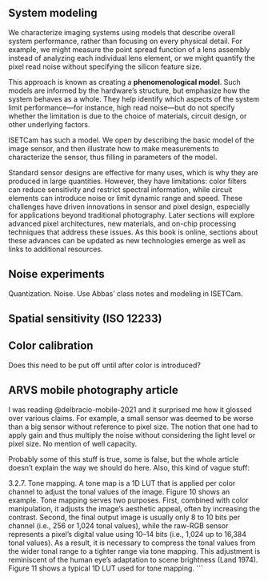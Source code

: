 ## System modeling {#sensor-system-modeling}
We characterize imaging systems using models that describe overall system performance, rather than focusing on every physical detail. For example, we might measure the point spread function of a lens assembly instead of analyzing each individual lens element, or we might quantify the pixel read noise without specifying the silicon feature size.

This approach is known as creating a **phenomenological model**. Such models are informed by the hardware’s structure, but emphasize how the system behaves as a whole. They help identify which aspects of the system limit performance—for instance, high read noise—but do not specify whether the limitation is due to the choice of materials, circuit design, or other underlying factors.


ISETCam has such a model.  We open by describing the basic model of the image sensor, and then illustrate how to make measurements to characterize the sensor, thus filling in parameters of the model.

Standard sensor designs are effective for many uses, which is why they are produced in large quantities. However, they have limitations: color filters can reduce sensitivity and restrict spectral information, while circuit elements can introduce noise or limit dynamic range and speed. These challenges have driven innovations in sensor and pixel design, especially for applications beyond traditional photography. Later sections will explore advanced pixel architectures, new materials, and on-chip processing techniques that address these issues. As this book is online, sections about these advances can be updated as new technologies emerge as well as links to additional resources.

## Noise experiments

Quantization.  Noise.  Use Abbas' class notes and modeling in ISETCam.

## Spatial sensitivity (ISO 12233)

## Color calibration
Does this need to be put off until after color is introduced?


## ARVS mobile photography article

I was reading @delbracio-mobile-2021 and it surprised me how it glossed over various claims. For example, a small sensor was deemed to be worse than a big sensor without reference to pixel size. The notion that one had to apply gain and thus multiply the noise without considering the light level or pixel size. No mention of well capacity.

Probably some of this stuff is true, some is false, but the whole article doesn't explain the way we should do here. Also, this kind of vague stuff:

3.2.7. Tone mapping. A tone map is a 1D LUT that is applied per color channel to adjust the tonal values of the image. Figure 10 shows an example. Tone mapping serves two purposes. First, combined with color manipulation, it adjusts the image’s aesthetic appeal, often by increasing the contrast. Second, the final output image is usually only 8 to 10 bits per channel (i.e., 256 or 1,024 tonal values), while the raw-RGB sensor represents a pixel’s digital value using 10–14 bits (i.e., 1,024 up to 16,384 tonal values). As a result, it is necessary to compress the tonal values from the wider tonal range to a tighter range via tone mapping. This adjustment is reminiscent of the human eye’s adaptation to scene brightness (Land 1974). Figure 11 shows a typical 1D LUT used for tone mapping.
```


